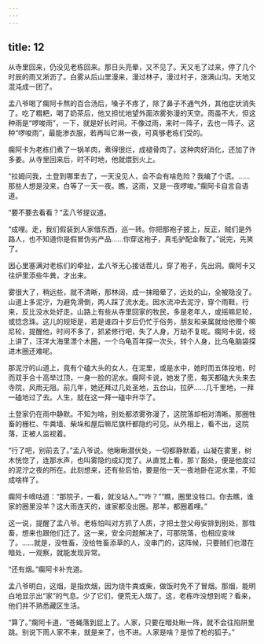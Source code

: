 ```yaml
---
---
---
```

title: 12
---



从寺里回来，仍没见老栋回来。那日头亮晕，又不见了。天又毛了过来，停了几个时辰的雨又淅沥了。白雾从后山里漫来，漫过林子，漫过村子，涨满山沟。天地又混沌成一团了。

孟八爷喝了瘸阿卡熬的百合汤后，嗓子不疼了，除了鼻子不通气外，其他症状消失了。吃了糌粑，喝了奶茶后，他又担忧地望外面浓雾弥漫的天空。雨虽不大，但这种雨是“啰唆雨”，一下，就是好长时间。不像过雨，来时一阵子，去也一阵子。这种“啰唆雨”，最能渗衣服，若再叫它淋一夜，可真够老栋们受的。

瘸阿卡为老栋们煮了一锅羊肉，煮得很烂，成褪骨肉了。这种肉好消化，还加了许多姜。从寺里回来后，时不时地，他就煨到火上。

“拉姆问我，土登到哪里去了，一天没见人，会不会有啥危险？我编了个谎。……那些人想是没来，白等了一天一夜。瞧，这雨，又是一夜啰唆。”瘸阿卡自言自语道。

“要不要去看看？”孟八爷提议道。

“成哩。走，我们假装到人家借东西，巡一转。你把那袍子披上，反正，贼们是外路人，也不知道你是假冒伪劣产品……你穿这袍子，真毛驴配金鞍了。”说完，先笑了。

因心里塞满对老栋们的牵扯，孟八爷无心接话茬儿，穿了袍子，先出洞。瘸阿卡又往炉里添些牛粪，才出来。

雾很大了，稍远些，就不清晰，那林阔，成一抹暗晕了，远处的山，全被隐没了。山道上多泥泞，为避免滑倒，两人踩了流水走。因水流冲去泥泞，穿个雨鞋，行来，反比没水处好走。山路上有些从寺里回家的牧民，多是老年人，或摇嘛尼轮，或捻念珠。这儿的规矩是，若是谁四十岁后仍忙于俗务，朋友和亲属就给他赠个嘛尼轮，提醒他，时间不多了，抓紧修行吧，失了人身，万劫不复呢。瘸阿卡说，经上讲了，汪洋大海里漂个木圈，一个乌龟百年探一次头，转个人身，比乌龟脑袋探进木圈还难呢。

那泥泞的山道上，竟有个磕大头的女人，在泥里，或是水中，她时而五体投地，时而双手合十高举过顶，一身一脸的泥水。瘸阿卡说，她发了愿，每天都磕大头来去寺院，风雨无阻。前几年，她还拜过几处圣地，五台山，拉萨……几千里地，一拜一磕地过了去。人生，就在这一拜一磕中升华了。

土登家仍在雨中静默。不知为啥，别处都浓雾弥漫了，这院落却相对清晰。那圈牲畜的栅栏、牛粪墙、柴垛和屋后嘛尼旗杆都隐约可见。从外相上，看不出，这院落，正被人监视着。

“行了吧，别前去了。”孟八爷说。他瞅瞅潜伏处，一切都静默着，山凝在雾里，树木恍惚了，连那水声，也叫雾隐约成幻觉了。从直觉上看，那丫豁处，便是他度过的泥泞之夜的所在。此刻想来，还有些后怕，要是他一天一夜地卧在泥水里，不知成啥样了。

瘸阿卡嘀咕道：“那院子，一看，就没站人。”“咋？”“瞧，圈里没牲口。你去瞧，谁家的圈里没羊？这大雨连天的，谁家都没出圈。那羊，都圈着哩。”

这一说，提醒了孟八爷。老栋怕叫对方抓了人质，才把土登父母安排到别处，那牲畜，想来也跟他们迁了。这一来，安全问题解决了，可那院落，也相应变味了。……就是，没牲畜，没给牲畜添草的人，没串门的，这阵候，只要贼们也潜在暗处，一观察，就能发现异常。

“还有烟。”瘸阿卡补充道。

孟八爷明白，这烟，是指炊烟，因为烧牛粪或柴，做饭时免不了冒烟。那烟，能明白地显示出“家”的气息。少了它们，便荒无人烟了。这，老栋咋没想到呢？看来，他们并不熟悉藏区生活。

“算了。”瘸阿卡道，“苍蝇落到屁上了。人家，只要在暗处瞅一阵，就不会往陷阱里跳。别说下雨人家不来，就是来了，也不进。人家是啥？是惊了枪的狐子。”